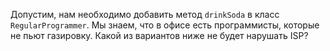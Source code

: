 Допустим, нам необходимо добавить метод `drinkSoda` в класс `RegularProgrammer`. Мы знаем, что в офисе есть программисты, которые не пьют газировку. Какой из вариантов ниже не будет нарушать ISP?
